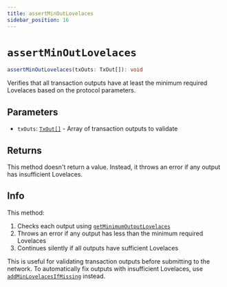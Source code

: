 ```yaml
---
title: assertMinOutLovelaces
sidebar_position: 16
---
```


# `assertMinOutLovelaces`

```ts
assertMinOutLovelaces(txOuts: TxOut[]): void
```

Verifies that all transaction outputs have at least the minimum required Lovelaces based on the protocol parameters.

## Parameters

- `txOuts`: [`TxOut[]`](../cardano-ledger-ts/classes/TxOut) - Array of transaction outputs to validate

## Returns

This method doesn't return a value. Instead, it throws an error if any output has insufficient Lovelaces.

## Info

This method:
1. Checks each output using [`getMinimumOutputLovelaces`](./getMinimumOutputLovelaces)
2. Throws an error if any output has less than the minimum required Lovelaces
3. Continues silently if all outputs have sufficient Lovelaces

This is useful for validating transaction outputs before submitting to the network. To automatically fix outputs with insufficient Lovelaces, use [`addMinLovelacesIfMissing`](./addMinLovelacesIfMissing) instead.